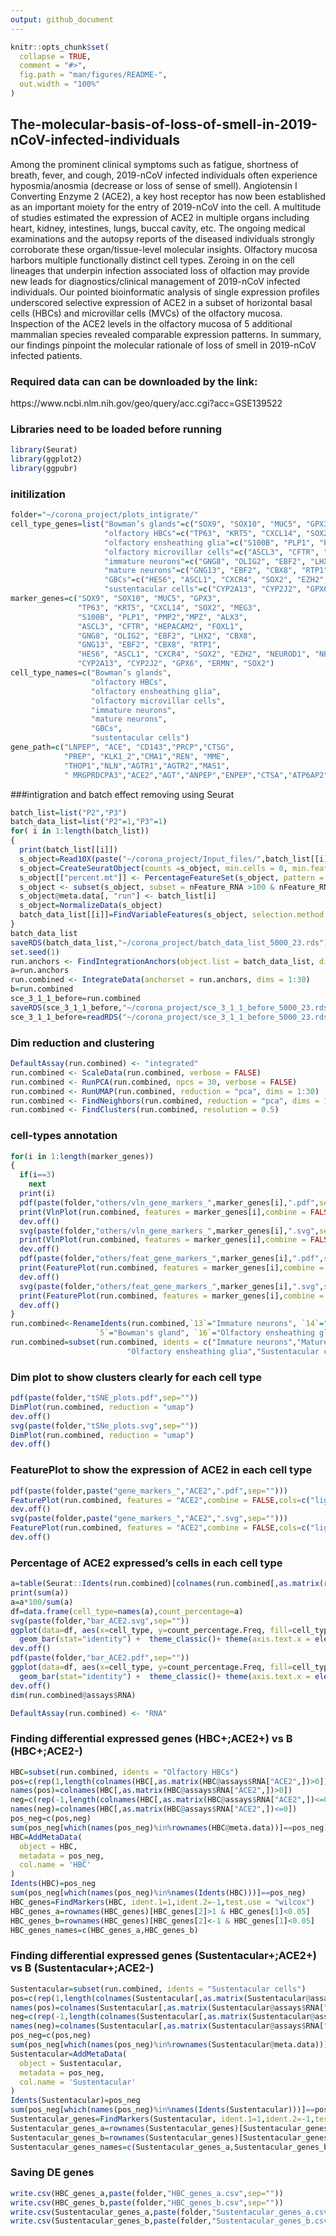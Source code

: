 ```yaml
---
output: github_document
---
```


```r
knitr::opts_chunk$set(
  collapse = TRUE,
  comment = "#>",
  fig.path = "man/figures/README-",
  out.width = "100%"
)
```

## The-molecular-basis-of-loss-of-smell-in-2019-nCoV-infected-individuals

Among the prominent clinical symptoms such as fatigue, shortness of breath, fever, and cough, 2019-nCoV infected individuals often experience hyposmia/anosmia (decrease or loss of sense of smell). Angiotensin I Converting Enzyme 2 (ACE2), a key host receptor has now been established as an important moiety for the entry of 2019-nCoV into the cell. A multitude of studies estimated the expression of ACE2 in multiple organs including heart, kidney, intestines, lungs, buccal cavity, etc. The ongoing medical examinations and the autopsy reports of the diseased individuals strongly corroborate these organ/tissue-level molecular insights. Olfactory mucosa harbors multiple functionally distinct cell types. Zeroing in on the cell lineages that underpin infection associated loss of olfaction may provide new leads for diagnostics/clinical management of 2019-nCoV infected individuals. Our pointed bioinformatic analysis of single expression profiles underscored selective expression of ACE2 in a subset of horizontal basal cells (HBCs) and microvillar cells (MVCs) of the olfactory mucosa.  Inspection of the ACE2 levels in the olfactory mucosa of 5 additional mammalian species revealed comparable expression patterns. In summary, our findings pinpoint the molecular rationale of loss of smell in 2019-nCoV infected patients.

### Required data can can be downloaded by the link:
https://www.ncbi.nlm.nih.gov/geo/query/acc.cgi?acc=GSE139522

### Libraries need to be loaded before running

``` r
library(Seurat)
library(ggplot2)
library(ggpubr)
```

### initilization 
``` r
folder="~/corona_project/plots_intigrate/"
cell_type_genes=list("Bowman’s glands"=c("SOX9", "SOX10", "MUC5", "GPX3"),
                     "olfactory HBCs"=c("TP63", "KRT5", "CXCL14", "SOX2", "MEG3"),
                     "olfactory ensheathing glia"=c("S100B", "PLP1", "PMP2","MPZ", "ALX3"),
                     "olfactory microvillar cells"=c("ASCL3", "CFTR", "HEPACAM2", "FOXL1"),
                     "immature neurons"=c("GNG8", "OLIG2", "EBF2", "LHX2", "CBX8"),
                     "mature neurons"=c("GNG13", "EBF2", "CBX8", "RTP1"),
                     "GBCs"=c("HES6", "ASCL1", "CXCR4", "SOX2", "EZH2", "NEUROD1", "NEUROG1"),
                     "sustentacular cells"=c("CYP2A13", "CYP2J2", "GPX6", "ERMN", "SOX2"))
marker_genes=c("SOX9", "SOX10", "MUC5", "GPX3",
               "TP63", "KRT5", "CXCL14", "SOX2", "MEG3",
               "S100B", "PLP1", "PMP2","MPZ", "ALX3",
               "ASCL3", "CFTR", "HEPACAM2", "FOXL1",
               "GNG8", "OLIG2", "EBF2", "LHX2", "CBX8",
               "GNG13", "EBF2", "CBX8", "RTP1",
               "HES6", "ASCL1", "CXCR4", "SOX2", "EZH2", "NEUROD1", "NEUROG1",
               "CYP2A13", "CYP2J2", "GPX6", "ERMN", "SOX2")
cell_type_names=c("Bowman’s glands",
                  "olfactory HBCs",
                  "olfactory ensheathing glia",
                  "olfactory microvillar cells",
                  "immature neurons",
                  "mature neurons",
                  "GBCs",
                  "sustentacular cells")
gene_path=c("LNPEP", "ACE", "CD143","PRCP","CTSG",
            "PREP", "KLK1_2","CMA1","REN", "MME",
            "THOP1","NLN","AGTR1","AGTR2","MAS1",
            " MRGPRDCPA3","ACE2","AGT","ANPEP","ENPEP","CTSA","ATP6AP2")
```
###intigration and batch effect removing using Seurat
``` r
batch_list=list("P2","P3")
batch_data_list=list("P2"=1,"P3"=1)
for( i in 1:length(batch_list))
{
  print(batch_list[[i]])
  s_object=Read10X(paste("~/corona_project/Input_files/",batch_list[[i]],sep=""))
  s_object=CreateSeuratObject(counts =s_object, min.cells = 0, min.features = 400, project = "P23")
  s_object[["percent.mt"]] <- PercentageFeatureSet(s_object, pattern = "^MT-")
  s_object <- subset(s_object, subset = nFeature_RNA >100 & nFeature_RNA <8000 & percent.mt <10)
  s_object@meta.data[, "run"] <- batch_list[i]
  s_object=NormalizeData(s_object)
  batch_data_list[[i]]=FindVariableFeatures(s_object, selection.method = "vst", nfeatures =5000)
}
batch_data_list
saveRDS(batch_data_list,"~/corona_project/batch_data_list_5000_23.rds")
set.seed(1)
run.anchors <- FindIntegrationAnchors(object.list = batch_data_list, dims = 1:30,anchor.features = 5000)
a=run.anchors
run.combined <- IntegrateData(anchorset = run.anchors, dims = 1:30)
b=run.combined
sce_3_1_1_before=run.combined
saveRDS(sce_3_1_1_before,"~/corona_project/sce_3_1_1_before_5000_23.rds")
sce_3_1_1_before=readRDS("~/corona_project/sce_3_1_1_before_5000_23.rds")
```
### Dim reduction and clustering
``` r
DefaultAssay(run.combined) <- "integrated"
run.combined <- ScaleData(run.combined, verbose = FALSE)
run.combined <- RunPCA(run.combined, npcs = 30, verbose = FALSE)
run.combined <- RunUMAP(run.combined, reduction = "pca", dims = 1:30)
run.combined <- FindNeighbors(run.combined, reduction = "pca", dims = 1:30)
run.combined <- FindClusters(run.combined, resolution = 0.5)
```
### cell-types annotation
``` r
for(i in 1:length(marker_genes))
{
  if(i==3)
    next
  print(i)
  pdf(paste(folder,"others/vln_gene_markers_",marker_genes[i],".pdf",sep=""))
  print(VlnPlot(run.combined, features = marker_genes[i],combine = FALSE))
  dev.off()
  svg(paste(folder,"others/vln_gene_markers_",marker_genes[i],".svg",sep=""))
  print(VlnPlot(run.combined, features = marker_genes[i],combine = FALSE))
  dev.off()
  pdf(paste(folder,"others/feat_gene_markers_",marker_genes[i],".pdf",sep=""))
  print(FeaturePlot(run.combined, features = marker_genes[i],combine = FALSE,cols=c("lightgrey", "red"),pt.size=2,order = TRUE))
  dev.off()
  svg(paste(folder,"others/feat_gene_markers_",marker_genes[i],".svg",sep=""))
  print(FeaturePlot(run.combined, features = marker_genes[i],combine = FALSE,cols=c("lightgrey", "red"),pt.size=2,order = TRUE))
  dev.off()
}
run.combined<-RenameIdents(run.combined,`13`="Immature neurons", `14`="Mature neurons", `3`="Olfactory HBCs",`19`="Olfactory microvillar cells",
                   `5`="Bowman's gland", `16`="Olfactory ensheathing glia", `9`="Sustentacular cells",`20`="GBCs" )
run.combined=subset(run.combined, idents = c("Immature neurons","Mature neurons","Olfactory HBCs","Olfactory microvillar cells","Bowman's gland",
                          "Olfactory ensheathing glia","Sustentacular cells","GBCs"))
```
### Dim plot to show clusters clearly for each cell type
``` r
pdf(paste(folder,"tSNE_plots.pdf",sep=""))
DimPlot(run.combined, reduction = "umap")
dev.off()
svg(paste(folder,"tSNe_plots.svg",sep=""))
DimPlot(run.combined, reduction = "umap")
dev.off()
```
### FeaturePlot to show the expression of ACE2 in each cell type
``` r
pdf(paste(folder,paste("gene_markers_","ACE2",".pdf",sep="")))
FeaturePlot(run.combined, features = "ACE2",combine = FALSE,cols=c("lightgrey", "red"),pt.size=2,order =TRUE)
dev.off()
svg(paste(folder,paste("gene_markers_","ACE2",".svg",sep="")))
FeaturePlot(run.combined, features = "ACE2",combine = FALSE,cols=c("lightgrey", "red"),pt.size=2,order = TRUE)
dev.off()
```
### Percentage of ACE2 expressed's cells in each cell type
``` r
a=table(Seurat::Idents(run.combined)[colnames(run.combined[,as.matrix(run.combined@assays$RNA["ACE2",])>0])])
print(sum(a))
a=a*100/sum(a)
df=data.frame(cell_type=names(a),count_percentage=a)
svg(paste(folder,"bar_ACE2.svg",sep=""))
ggplot(data=df, aes(x=cell_type, y=count_percentage.Freq, fill=cell_type)) + 
  geom_bar(stat="identity") +  theme_classic()+ theme(axis.text.x = element_text(angle = 90, hjust = 1),legend.position="none")
dev.off()
pdf(paste(folder,"bar_ACE2.pdf",sep=""))
ggplot(data=df, aes(x=cell_type, y=count_percentage.Freq, fill=cell_type)) + 
  geom_bar(stat="identity") +  theme_classic()+ theme(axis.text.x = element_text(angle = 90, hjust = 1),legend.position="none")
dev.off()
dim(run.combined@assays$RNA)

DefaultAssay(run.combined) <- "RNA"
```
### Finding differential expressed genes (HBC+;ACE2+) vs B (HBC+;ACE2-)
``` r
HBC=subset(run.combined, idents = "Olfactory HBCs")
pos=c(rep(1,length(colnames(HBC[,as.matrix(HBC@assays$RNA["ACE2",])>0]))))
names(pos)=colnames(HBC[,as.matrix(HBC@assays$RNA["ACE2",])>0])
neg=c(rep(-1,length(colnames(HBC[,as.matrix(HBC@assays$RNA["ACE2",])<=0]))))
names(neg)=colnames(HBC[,as.matrix(HBC@assays$RNA["ACE2",])<=0])
pos_neg=c(pos,neg)
sum(pos_neg[which(names(pos_neg)%in%rownames(HBC@meta.data))]==pos_neg)
HBC=AddMetaData(
  object = HBC,
  metadata = pos_neg,
  col.name = 'HBC'
)
Idents(HBC)=pos_neg
sum(pos_neg[which(names(pos_neg)%in%names(Idents(HBC)))]==pos_neg)
HBC_genes=FindMarkers(HBC, ident.1=1,ident.2=-1,test.use = "wilcox")
HBC_genes_a=rownames(HBC_genes)[HBC_genes[2]>1 & HBC_genes[1]<0.05]
HBC_genes_b=rownames(HBC_genes)[HBC_genes[2]<-1 & HBC_genes[1]<0.05]
HBC_genes_names=c(HBC_genes_a,HBC_genes_b)
```
### Finding differential expressed genes (Sustentacular+;ACE2+) vs B (Sustentacular+;ACE2-)
``` r
Sustentacular=subset(run.combined, idents = "Sustentacular cells")
pos=c(rep(1,length(colnames(Sustentacular[,as.matrix(Sustentacular@assays$RNA["ACE2",])>0]))))
names(pos)=colnames(Sustentacular[,as.matrix(Sustentacular@assays$RNA["ACE2",])>0])
neg=c(rep(-1,length(colnames(Sustentacular[,as.matrix(Sustentacular@assays$RNA["ACE2",])<=0]))))
names(neg)=colnames(Sustentacular[,as.matrix(Sustentacular@assays$RNA["ACE2",])<=0])
pos_neg=c(pos,neg)
sum(pos_neg[which(names(pos_neg)%in%rownames(Sustentacular@meta.data))]==pos_neg)
Sustentacular=AddMetaData(
  object = Sustentacular,
  metadata = pos_neg,
  col.name = 'Sustentacular'
)
Idents(Sustentacular)=pos_neg
sum(pos_neg[which(names(pos_neg)%in%names(Idents(Sustentacular)))]==pos_neg)
Sustentacular_genes=FindMarkers(Sustentacular, ident.1=1,ident.2=-1,test.use = "wilcox")
Sustentacular_genes_a=rownames(Sustentacular_genes)[Sustentacular_genes[2]>1 & Sustentacular_genes[1]<0.05]
Sustentacular_genes_b=rownames(Sustentacular_genes)[Sustentacular_genes[2]<-1 & Sustentacular_genes[1]<0.05]
Sustentacular_genes_names=c(Sustentacular_genes_a,Sustentacular_genes_b)
```
### Saving DE genes
``` r
write.csv(HBC_genes_a,paste(folder,"HBC_genes_a.csv",sep=""))
write.csv(HBC_genes_b,paste(folder,"HBC_genes_b.csv",sep=""))
write.csv(Sustentacular_genes_a,paste(folder,"Sustentacular_genes_a.csv",sep=""))
write.csv(Sustentacular_genes_b,paste(folder,"Sustentacular_genes_b.csv",sep=""))
```